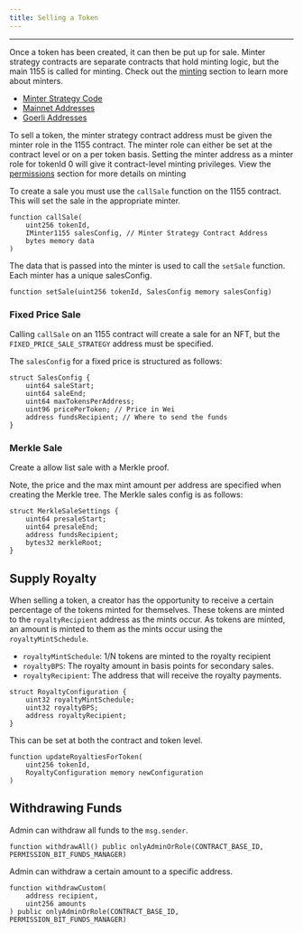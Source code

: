 ```yaml
---
title: Selling a Token
---
```


---

Once a token has been created, it can then be put up for sale.
Minter strategy contracts are separate contracts that hold minting logic, but the main 1155 is called for minting. 
Check out the [minting](./Minting1155) section to learn more about minters.

- [Minter Strategy Code](https://github.com/ourzora/zora-creator-contracts/tree/main/src/minters)
- [Mainnet Addresses](https://github.com/ourzora/zora-creator-contracts/blob/main/addresses/1.json)
- [Goerli Addresses](https://github.com/ourzora/zora-creator-contracts/blob/main/addresses/5.json)

To sell a token, the minter strategy contract address must be given the minter role in the 1155 contract. The minter role can either be set at the contract level or on a per token basis. 
Setting the minter address as a minter role for tokenId 0 will give it contract-level minting privileges.
View the [permissions](./Permissions1155) section for more details on minting 

To create a sale you must use the `callSale` function on the 1155 contract.
This will set the sale in the appropriate minter.

```
function callSale(
    uint256 tokenId,
    IMinter1155 salesConfig, // Minter Strategy Contract Address
    bytes memory data
) 
```

The data that is passed into the minter is used to call the `setSale` function.
Each minter has a unique salesConfig. 

```
function setSale(uint256 tokenId, SalesConfig memory salesConfig) 
```

### Fixed Price Sale
Calling `callSale` on an 1155 contract will create a sale for an NFT, but the `FIXED_PRICE_SALE_STRATEGY` address must be specified.

The `salesConfig` for a fixed price is structured as follows:

```
struct SalesConfig {
    uint64 saleStart; 
    uint64 saleEnd; 
    uint64 maxTokensPerAddress; 
    uint96 pricePerToken; // Price in Wei
    address fundsRecipient; // Where to send the funds
}
```

### Merkle Sale
Create a allow list sale with a Merkle proof.

Note, the price and the max mint amount per address are specified when creating the Merkle tree. 
The Merkle sales config is as follows:
```
struct MerkleSaleSettings {
    uint64 presaleStart;
    uint64 presaleEnd;
    address fundsRecipient;
    bytes32 merkleRoot;
}
```

## Supply Royalty
When selling a token, a creator has the opportunity to receive a certain percentage of the tokens minted for themselves. 
These tokens are minted to the `royaltyRecipient` address as the mints occur.
As tokens are minted, an amount is minted to them as the mints occur using the `royaltyMintSchedule`.

- `royaltyMintSchedule`: 1/N tokens are minted to the royalty recipient
- `royaltyBPS`: The royalty amount in basis points for secondary sales.
- `royaltyRecipient`: The address that will receive the royalty payments.

```
struct RoyaltyConfiguration {
    uint32 royaltyMintSchedule;
    uint32 royaltyBPS;
    address royaltyRecipient;
}
```

This can be set at both the contract and token level.

```
function updateRoyaltiesForToken(
    uint256 tokenId, 
    RoyaltyConfiguration memory newConfiguration
)
```

## Withdrawing Funds
Admin can withdraw all funds to the `msg.sender`.
```
function withdrawAll() public onlyAdminOrRole(CONTRACT_BASE_ID, PERMISSION_BIT_FUNDS_MANAGER)
```

Admin can withdraw a certain amount to a specific address.
```
function withdrawCustom(
    address recipient, 
    uint256 amounts
) public onlyAdminOrRole(CONTRACT_BASE_ID, PERMISSION_BIT_FUNDS_MANAGER)
```
